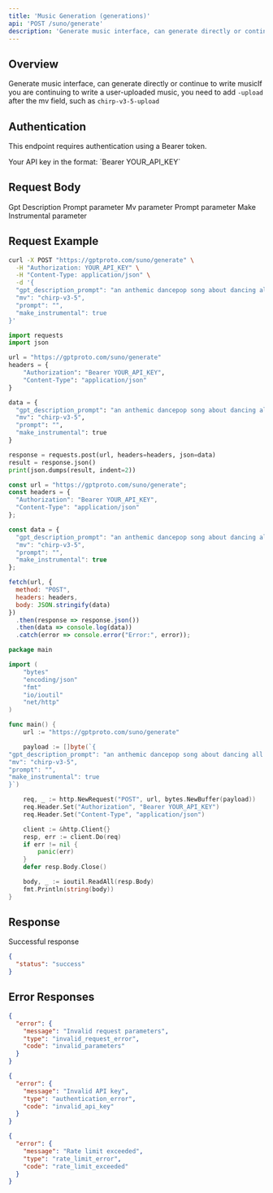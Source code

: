 ```yaml
---
title: 'Music Generation (generations)'
api: 'POST /suno/generate'
description: 'Generate music interface, can generate directly or continue to write musicIf you are continuing to write a user-uploaded music, you need to add `-upload` after the mv field, such as `chirp-v3-5-upload`'
---
```


## Overview

Generate music interface, can generate directly or continue to write musicIf you are continuing to write a user-uploaded music, you need to add `-upload` after the mv field, such as `chirp-v3-5-upload`

## Authentication

This endpoint requires authentication using a Bearer token.

<ParamField header="Authorization" type="string" required>
  Your API key in the format: `Bearer YOUR_API_KEY`
</ParamField>

## Request Body

<ParamField body="gpt_description_prompt" type="string" >
  Gpt Description Prompt parameter
</ParamField>

<ParamField body="mv" type="string" >
  Mv parameter
</ParamField>

<ParamField body="prompt" type="string" required>
  Prompt parameter
</ParamField>

<ParamField body="make_instrumental" type="boolean" >
  Make Instrumental parameter
</ParamField>

## Request Example

<CodeGroup>

```bash cURL
curl -X POST "https://gptproto.com/suno/generate" \
  -H "Authorization: YOUR_API_KEY" \
  -H "Content-Type: application/json" \
  -d '{
  "gpt_description_prompt": "an anthemic dancepop song about dancing all night long",
  "mv": "chirp-v3-5",
  "prompt": "",
  "make_instrumental": true
}'
```

```python Python
import requests
import json

url = "https://gptproto.com/suno/generate"
headers = {
    "Authorization": "Bearer YOUR_API_KEY",
    "Content-Type": "application/json"
}

data = {
  "gpt_description_prompt": "an anthemic dancepop song about dancing all night long",
  "mv": "chirp-v3-5",
  "prompt": "",
  "make_instrumental": true
}

response = requests.post(url, headers=headers, json=data)
result = response.json()
print(json.dumps(result, indent=2))
```

```javascript JavaScript
const url = "https://gptproto.com/suno/generate";
const headers = {
  "Authorization": "Bearer YOUR_API_KEY",
  "Content-Type": "application/json"
};

const data = {
  "gpt_description_prompt": "an anthemic dancepop song about dancing all night long",
  "mv": "chirp-v3-5",
  "prompt": "",
  "make_instrumental": true
};

fetch(url, {
  method: "POST",
  headers: headers,
  body: JSON.stringify(data)
})
  .then(response => response.json())
  .then(data => console.log(data))
  .catch(error => console.error("Error:", error));
```

```go Go
package main

import (
    "bytes"
    "encoding/json"
    "fmt"
    "io/ioutil"
    "net/http"
)

func main() {
    url := "https://gptproto.com/suno/generate"

    payload := []byte(`{
"gpt_description_prompt": "an anthemic dancepop song about dancing all night long",
"mv": "chirp-v3-5",
"prompt": "",
"make_instrumental": true
}`)

    req, _ := http.NewRequest("POST", url, bytes.NewBuffer(payload))
    req.Header.Set("Authorization", "Bearer YOUR_API_KEY")
    req.Header.Set("Content-Type", "application/json")

    client := &http.Client{}
    resp, err := client.Do(req)
    if err != nil {
        panic(err)
    }
    defer resp.Body.Close()

    body, _ := ioutil.ReadAll(resp.Body)
    fmt.Println(string(body))
}
```

</CodeGroup>

## Response

<ResponseField name="Success" type="200">
  Successful response

```json
{
  "status": "success"
}
```
</ResponseField>

## Error Responses

<ResponseExample>

```json 400 - Bad Request
{
  "error": {
    "message": "Invalid request parameters",
    "type": "invalid_request_error",
    "code": "invalid_parameters"
  }
}
```

```json 401 - Unauthorized
{
  "error": {
    "message": "Invalid API key",
    "type": "authentication_error",
    "code": "invalid_api_key"
  }
}
```

```json 429 - Rate Limit Exceeded
{
  "error": {
    "message": "Rate limit exceeded",
    "type": "rate_limit_error",
    "code": "rate_limit_exceeded"
  }
}
```

</ResponseExample>


